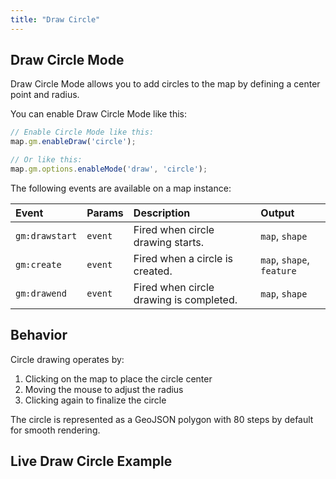 ```yaml
---
title: "Draw Circle"
---
```


## Draw Circle Mode

Draw Circle Mode allows you to add circles to the map by defining a center point and radius.

You can enable Draw Circle Mode like this:

```js
// Enable Circle Mode like this:
map.gm.enableDraw('circle');

// Or like this:
map.gm.options.enableMode('draw', 'circle');
```

The following events are available on a map instance:

| Event           | Params | Description                                      | Output                    |
| :-------------- | :----- | :----------------------------------------------- |:--------------------------|
| `gm:drawstart`  | `event`| Fired when circle drawing starts.                | `map`, `shape`            |
| `gm:create`     | `event`| Fired when a circle is created.                  | `map`, `shape`, `feature` |
| `gm:drawend`    | `event`| Fired when circle drawing is completed.          | `map`, `shape`            |

## Behavior

Circle drawing operates by:
1. Clicking on the map to place the circle center
2. Moving the mouse to adjust the radius
3. Clicking again to finalize the circle

The circle is represented as a GeoJSON polygon with 80 steps by default for smooth rendering.

## Live Draw Circle Example

<BrowserOnlyGmMap
  gmOptions={drawCircleOptions} />
